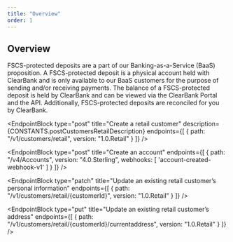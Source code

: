```yaml
---
title: "Overview"
order: 1
---
```



## Overview

FSCS-protected deposits are a part of our Banking-as-a-Service (BaaS) proposition. A FSCS-protected deposit is a physical account held with ClearBank and is only available to our BaaS customers for the purpose of sending and/or receiving payments. The balance of a FSCS-protected deposit is held by ClearBank and can be viewed via the ClearBank Portal and the API. Additionally, FSCS-protected deposits are reconciled for you by ClearBank.

<EndpointBlock
  type="post"
  title="Create a retail customer"
  description={CONSTANTS.postCustomersRetailDescription}
  endpoints={[
    {
      path: "/v1/customers/retail",
      version: "1.0.Retail"
    }
  ]}
/>

<EndpointBlock
  type="post"
  title="Create an account"
  endpoints={[
    {
      path: "/v4/Accounts",
      version: "4.0.Sterling",
      webhooks: [
        'account-created-webhook-v1'
      ]
    }
  ]}
/>

<EndpointBlock
  type="patch"
  title="Update an existing retail customer’s personal information"
  endpoints={[
    {
      path: "/v1/customers/retail/{customerId}",
      version: "1.0.Retail"
    }
  ]}
/>

<EndpointBlock
  type="put"
  title="Update an existing retail customer’s address"
  endpoints={[
    {
      path: "/v1/customers/retail/{customerId}/currentaddress",
      version: "1.0.Retail"
    }
  ]}
/>
